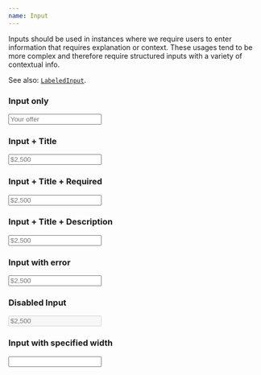 ```yaml
---
name: Input
---
```


Inputs should be used in instances where we require users to enter information that requires explanation or context. These usages tend to be more complex and therefore require structured inputs with a variety of contextual info. 

See also: [`LabeledInput`](https://palette.artsy.net/elements/labeledinput/).

### Input only

<Playground>
  <Input placeholder="Your offer" />
</Playground>

### Input + Title

<Playground>
  <Input placeholder="$2,500" title="Your offer" />
</Playground>

### Input + Title + Required

<Playground>
  <Input placeholder="$2,500" required title="Your offer" />
</Playground>

### Input + Title + Description

<Playground>
  <Input description="Agree on a price with the seller." placeholder="$2,500" title="Your offer" />
</Playground>

### Input with error

<Playground>
  <Input description="Agree on a price with the seller." error="Something went wrong." placeholder="$2,500" title="Your offer" />
</Playground>

### Disabled Input

<Playground>
  <Input description="Agree on a price with the seller." disabled placeholder="$2,500" title="Your offer" />
</Playground>

### Input with specified width

<Playground>
  <Input width='50%' title="Your offer" />
</Playground>
